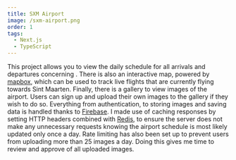 ```yaml
---
title: SXM Airport
image: /sxm-airport.png
order: 1
tags:
  - Next.js
  - TypeScript
---
```


This project allows you to view the daily schedule for all arrivals and departures concerning . There is also an interactive map, powered by [mapbox](https://www.mapbox.com), which can be used to track live flights that are currently flying towards Sint Maarten. Finally, there is a gallery to view images of the airport. Users can sign up and upload their own images to the gallery if they wish to do so. Everything from authentication, to storing images and saving data is handled thanks to [Firebase](https://firebase.google.com). I made use of caching responses by setting HTTP headers combined with [Redis](https://redis.io), to ensure the server does not make any unnecessary requests knowing the airport schedule is most likely updated only once a day. Rate limiting has also been set up to prevent users from uploading more than 25 images a day. Doing this gives me time to review and approve of all uploaded images.
